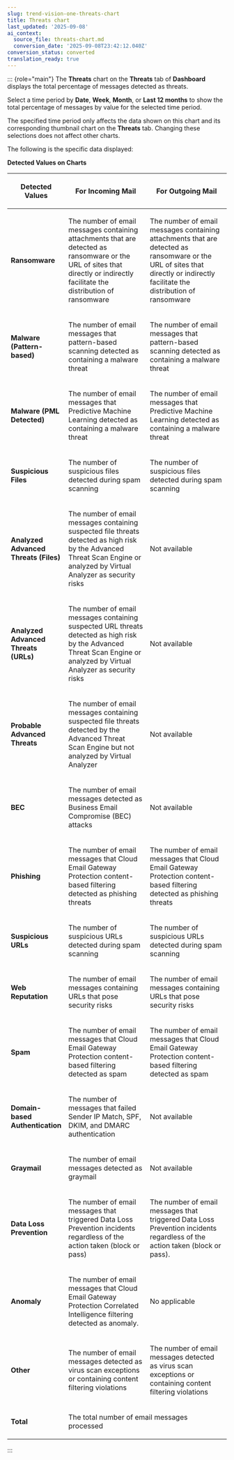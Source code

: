 ```yaml
---
slug: trend-vision-one-threats-chart
title: Threats chart
last_updated: '2025-09-08'
ai_context:
  source_file: threats-chart.md
  conversion_date: '2025-09-08T23:42:12.040Z'
conversion_status: converted
translation_ready: true
---
```


::: {role="main"}
The **Threats** chart on the **Threats** tab of **Dashboard** displays the total percentage of messages detected as threats.

Select a time period by **Date**, **Week**, **Month**, or **Last 12 months** to show the total percentage of messages by value for the selected time period.

The specified time period only affects the data shown on this chart and its corresponding thumbnail chart on the **Threats** tab. Changing these selections does not affect other charts.

The following is the specific data displayed:

**Detected Values on Charts**

<table>
<colgroup>
<col style="width: 20%" />
<col style="width: 40%" />
<col style="width: 40%" />
</colgroup>
<thead>
<tr>
<th><p>Detected Values</p></th>
<th><p>For Incoming Mail</p></th>
<th><p>For Outgoing Mail</p></th>
</tr>
</thead>
<tbody>
<tr>
<td><p><strong>Ransomware</strong></p></td>
<td><p>The number of email messages containing attachments that are detected as ransomware or the URL of sites that directly or indirectly facilitate the distribution of ransomware</p></td>
<td><p>The number of email messages containing attachments that are detected as ransomware or the URL of sites that directly or indirectly facilitate the distribution of ransomware</p></td>
</tr>
<tr>
<td><p><strong>Malware (Pattern-based)</strong></p></td>
<td><p>The number of email messages that pattern-based scanning detected as containing a malware threat</p></td>
<td><p>The number of email messages that pattern-based scanning detected as containing a malware threat</p></td>
</tr>
<tr>
<td><p><strong>Malware (PML Detected)</strong></p></td>
<td><p>The number of email messages that Predictive Machine Learning detected as containing a malware threat</p></td>
<td><p>The number of email messages that Predictive Machine Learning detected as containing a malware threat</p></td>
</tr>
<tr>
<td><p><strong>Suspicious Files</strong></p></td>
<td><p>The number of suspicious files detected during spam scanning</p></td>
<td><p>The number of suspicious files detected during spam scanning</p></td>
</tr>
<tr>
<td><p><strong>Analyzed Advanced Threats (Files)</strong></p></td>
<td><p>The number of email messages containing suspected file threats detected as high risk by the Advanced Threat Scan Engine or analyzed by Virtual Analyzer as security risks</p></td>
<td><p>Not available</p></td>
</tr>
<tr>
<td><p><strong>Analyzed Advanced Threats (URLs)</strong></p></td>
<td><p>The number of email messages containing suspected URL threats detected as high risk by the Advanced Threat Scan Engine or analyzed by Virtual Analyzer as security risks</p></td>
<td><p>Not available</p></td>
</tr>
<tr>
<td><p><strong>Probable Advanced Threats</strong></p></td>
<td><p>The number of email messages containing suspected file threats detected by the Advanced Threat Scan Engine but not analyzed by Virtual Analyzer</p></td>
<td><p>Not available</p></td>
</tr>
<tr>
<td><p><strong>BEC</strong></p></td>
<td><p>The number of email messages detected as Business Email Compromise (BEC) attacks</p></td>
<td><p>Not available</p></td>
</tr>
<tr>
<td><p><strong>Phishing</strong></p></td>
<td><p>The number of email messages that Cloud Email Gateway Protection content-based filtering detected as phishing threats</p></td>
<td><p>The number of email messages that Cloud Email Gateway Protection content-based filtering detected as phishing threats</p></td>
</tr>
<tr>
<td><p><strong>Suspicious URLs</strong></p></td>
<td><p>The number of suspicious URLs detected during spam scanning</p></td>
<td><p>The number of suspicious URLs detected during spam scanning</p></td>
</tr>
<tr>
<td><p><strong>Web Reputation</strong></p></td>
<td><p>The number of email messages containing URLs that pose security risks</p></td>
<td><p>The number of email messages containing URLs that pose security risks</p></td>
</tr>
<tr>
<td><p><strong>Spam</strong></p></td>
<td><p>The number of email messages that Cloud Email Gateway Protection content-based filtering detected as spam</p></td>
<td><p>The number of email messages that Cloud Email Gateway Protection content-based filtering detected as spam</p></td>
</tr>
<tr>
<td><p><strong>Domain-based Authentication</strong></p></td>
<td><p>The number of messages that failed Sender IP Match, SPF, DKIM, and DMARC authentication</p></td>
<td><p>Not available</p></td>
</tr>
<tr>
<td><p><strong>Graymail</strong></p></td>
<td><p>The number of email messages detected as graymail</p></td>
<td><p>Not available</p></td>
</tr>
<tr>
<td><p><strong>Data Loss Prevention</strong></p></td>
<td><p>The number of email messages that triggered Data Loss Prevention incidents regardless of the action taken (block or pass)</p></td>
<td><p>The number of email messages that triggered Data Loss Prevention incidents regardless of the action taken (block or pass).</p></td>
</tr>
<tr>
<td><p><strong>Anomaly</strong></p></td>
<td><p>The number of email messages that Cloud Email Gateway Protection Correlated Intelligence filtering detected as anomaly.</p></td>
<td><p>No applicable</p></td>
</tr>
<tr>
<td><p><strong>Other</strong></p></td>
<td><p>The number of email messages detected as virus scan exceptions or containing content filtering violations</p></td>
<td><p>The number of email messages detected as virus scan exceptions or containing content filtering violations</p></td>
</tr>
<tr>
<td><p><strong>Total</strong></p></td>
<td colspan="2"><p>The total number of email messages processed</p></td>
</tr>
</tbody>
</table>
:::
